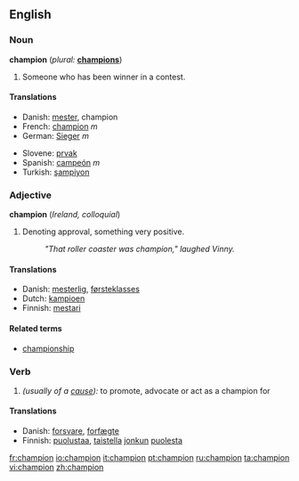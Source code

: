 ==English==

===Noun===
'''champion'''  (''plural:'' '''[[champions]]''')
#Someone who has been winner in a contest.

====Translations====
{{top}}
*Danish: [[mester]], champion
*French: [[champion]] ''m''
*German: [[Sieger]] ''m''
{{mid}}
*Slovene: [[prvak]] {{m}}
*Spanish: [[campeón]] ''m''
*Turkish: [[şampiyon]]
{{bottom}}

===Adjective===
'''champion'''  (''Ireland, colloquial'')

#Denoting approval, something very positive.
#:''"That roller coaster was champion," laughed Vinny.''

====Translations====
{{top}}
*Danish: [[mesterlig]], [[førsteklasses]]
*Dutch: [[kampioen]]
*Finnish: [[mestari]]
{{mid}}
{{bottom}}

====Related terms====
*[[championship]]

===Verb===
{{en-verb}}
# ''(usually of a [[cause]]):'' to promote, advocate or act as a champion for

====Translations====
{{top}}
*Danish: [[forsvare]], [[forfægte]]
*Finnish: [[puolustaa]], [[taistella]] [[joku|jonkun]] [[puolesta]]
{{mid}}
{{bottom}}

[[fr:champion]]
[[io:champion]]
[[it:champion]]
[[pt:champion]]
[[ru:champion]]
[[ta:champion]]
[[vi:champion]]
[[zh:champion]]